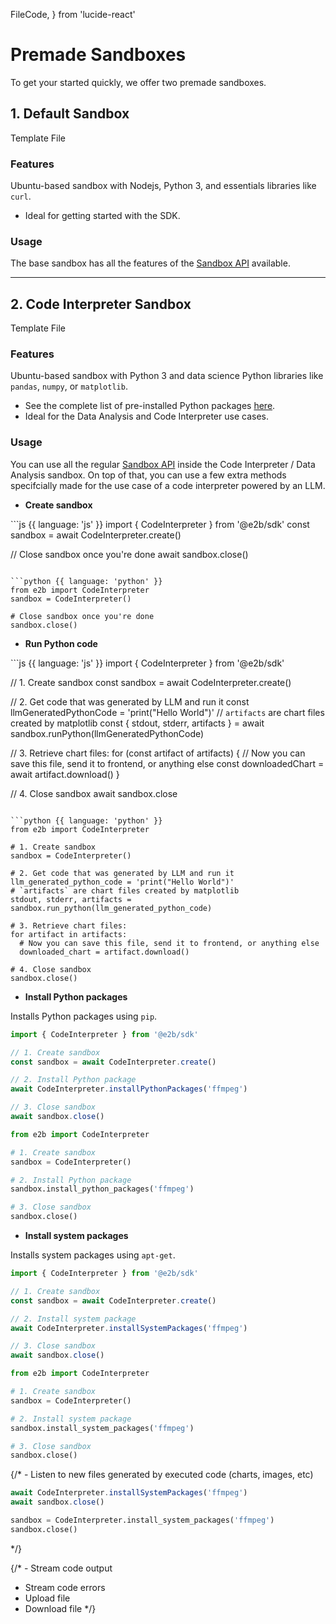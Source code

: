   FileCode,
} from 'lucide-react'


# Premade Sandboxes

To get your started quickly, we offer two premade sandboxes.

## 1. Default Sandbox
<Link
  className="w-fit flex items-center space-x-2 justify-start"
  href="https://github.com/e2b-dev/e2b/blob/main/sandboxes/base/e2b.Dockerfile"
  rel="noopener noreferrer"
  target="_blank"
>
  <FileCode
    size={18}
    className="text-brand-600"
  />
  Template File
</Link>

<TemplateName templateName="base"/>

### Features
Ubuntu-based sandbox with Nodejs, Python 3, and essentials libraries like `curl`.
- Ideal for getting started with the SDK.

### Usage
The base sandbox has all the features of the [Sandbox API](/sandbox/api/envs) available.

---

## 2. Code Interpreter Sandbox
<Link
  className="w-fit flex items-center justify-start space-x-2"
  href="https://github.com/e2b-dev/e2b/blob/main/sandboxes/code-interpreter/e2b.Dockerfile"
  rel="noopener noreferrer"
  target="_blank"
>
  <FileCode
    size={18}
    className="text-brand-600"
  />
  Template File
</Link>

<TemplateName templateName="code-interpreter"/>

### Features
Ubuntu-based sandbox with Python 3 and data science Python libraries like `pandas`, `numpy`, or `matplotlib`.
- See the complete list of pre-installed Python packages [here](https://github.com/e2b-dev/E2B/blob/main/sandboxes/code-interpreter/requirements.txt).
- Ideal for the Data Analysis and Code Interpreter use cases.


### Usage
You can use all the regular [Sandbox API](/sandbox/api/envs) inside the Code Interpreter / Data Analysis sandbox. On top of that, you can use a few extra methods specifcially made for the use case of a code interpreter powered by an LLM.

- **Create sandbox**
<CodeGroup isRunnable={false}>
```js {{ language: 'js' }}
import { CodeInterpreter } from '@e2b/sdk'
const sandbox = await CodeInterpreter.create()

// Close sandbox once you're done
await sandbox.close()
```

```python {{ language: 'python' }}
from e2b import CodeInterpreter
sandbox = CodeInterpreter()

# Close sandbox once you're done
sandbox.close()
```
</CodeGroup>

- **Run Python code**
<CodeGroup isRunnable={false}>
```js {{ language: 'js' }}
import { CodeInterpreter } from '@e2b/sdk'

// 1. Create sandbox
const sandbox = await CodeInterpreter.create()

// 2. Get code that was generated by LLM and run it
const llmGeneratedPythonCode = 'print("Hello World")'
// `artifacts` are chart files created by matplotlib
const { stdout, stderr, artifacts } = await sandbox.runPython(llmGeneratedPythonCode)

// 3. Retrieve chart files:
for (const artifact of artifacts) {
  // Now you can save this file, send it to frontend, or anything else
  const downloadedChart = await artifact.download()
}

// 4. Close sandbox
await sandbox.close
```

```python {{ language: 'python' }}
from e2b import CodeInterpreter

# 1. Create sandbox
sandbox = CodeInterpreter()

# 2. Get code that was generated by LLM and run it
llm_generated_python_code = 'print("Hello World")'
# `artifacts` are chart files created by matplotlib
stdout, stderr, artifacts = sandbox.run_python(llm_generated_python_code)

# 3. Retrieve chart files:
for artifact in artifacts:
  # Now you can save this file, send it to frontend, or anything else
  downloaded_chart = artifact.download()

# 4. Close sandbox
sandbox.close()
```
</CodeGroup>

- **Install Python packages**

Installs Python packages using `pip`.
<CodeGroup isRunnable={false}>
```js {{ language: 'js' }}
import { CodeInterpreter } from '@e2b/sdk'

// 1. Create sandbox
const sandbox = await CodeInterpreter.create()

// 2. Install Python package
await CodeInterpreter.installPythonPackages('ffmpeg')

// 3. Close sandbox
await sandbox.close()
```
```python {{ language: 'python' }}
from e2b import CodeInterpreter

# 1. Create sandbox
sandbox = CodeInterpreter()

# 2. Install Python package
sandbox.install_python_packages('ffmpeg')

# 3. Close sandbox
sandbox.close()
```
</CodeGroup>

- **Install system packages**

Installs system packages using `apt-get`.
<CodeGroup isRunnable={false}>
```js {{ language: 'js' }}
import { CodeInterpreter } from '@e2b/sdk'

// 1. Create sandbox
const sandbox = await CodeInterpreter.create()

// 2. Install system package
await CodeInterpreter.installSystemPackages('ffmpeg')

// 3. Close sandbox
await sandbox.close()
```
```python {{ language: 'python' }}
from e2b import CodeInterpreter

# 1. Create sandbox
sandbox = CodeInterpreter()

# 2. Install system package
sandbox.install_system_packages('ffmpeg')

# 3. Close sandbox
sandbox.close()
```
</CodeGroup>

{/* - Listen to new files generated by executed code (charts, images, etc)
<CodeGroup isRunnable={false}>
```js {{ language: 'js' }}
await CodeInterpreter.installSystemPackages('ffmpeg')
await sandbox.close()
```
```python {{ language: 'python' }}
sandbox = CodeInterpreter.install_system_packages('ffmpeg')
sandbox.close()
```
</CodeGroup> */}

{/* - Stream code output
- Stream code errors
- Upload file
- Download file */}


